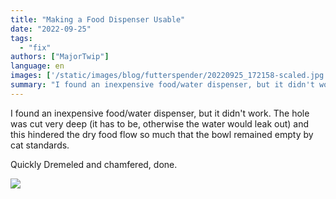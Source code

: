 ```yaml
---
title: "Making a Food Dispenser Usable"
date: "2022-09-25"
tags: 
  - "fix"
authors: ["MajorTwip"]
language: en
images: ['/static/images/blog/futterspender/20220925_172158-scaled.jpg']
summary: "I found an inexpensive food/water dispenser, but it didn't work. The hole was cut very deep (it has to be, otherwise the water would leak out) and this hindered the dry food flow so much that the bowl remained empty by cat standards."
---
```


I found an inexpensive food/water dispenser, but it didn't work. The hole was cut very deep (it has to be, otherwise the water would leak out) and this hindered the dry food flow so much that the bowl remained empty by cat standards.

Quickly Dremeled and chamfered, done.

![](/static/images/blog/futterspender/20220925_172158-478x1024.jpg)
